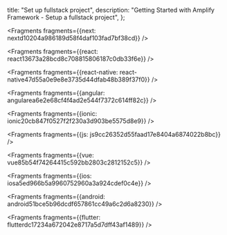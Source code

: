   title: "Set up fullstack project",
  description: "Getting Started with Amplify Framework - Setup a fullstack project",
};






<Fragments fragments={{next: nextd10204a986189d58f4daf103fad7bf38cd}} />



<Fragments fragments={{react: react13673a28bcd8c708815806187c0db33f6e}} />



<Fragments fragments={{react-native: react-native47d55a0e9e8e3735d44dfab48b389f37f0}} />



<Fragments fragments={{angular: angularea6e2e68cf4f4ad2e544f7372c614ff82c}} />



<Fragments fragments={{ionic: ionic20cb847f0527f2f230a3d903be5575d8e9}} />



<Fragments fragments={{js: js9cc26352d55faad17e8404a6874022b8bc}} />



<Fragments fragments={{vue: vue85b54f74264415c592bb2803c2812152c5}} />



<Fragments fragments={{ios: iosa5ed966b5a9960752960a3a924cdef0c4e}} />



<Fragments fragments={{android: android51bce5b96dcdf657861cc49a6c2d6a8230}} />



<Fragments fragments={{flutter: flutterdc17234a672042e8717a5d7dff43af1489}} />